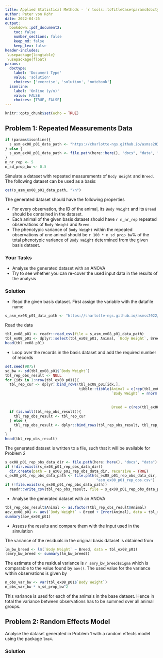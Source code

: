 ```yaml
---
title: Applied Statistical Methods - `r tools::toTitleCase(params$doctype)` 8
author: Peter von Rohr
date: 2022-04-25
output:
  bookdown::pdf_document2:
    toc: false
    number_sections: false
    keep_md: false
    keep_tex: false
header-includes:
 \usepackage{longtable}
 \usepackage{float}
params:
  doctype:
    label: 'Document Type'
    value: 'solution'
    choices: ['exercise', 'solution', 'notebook']
  isonline:
    label: 'Online (y/n)'
    value: FALSE
    choices: [TRUE, FALSE]
---
```



```r
knitr::opts_chunk$set(echo = TRUE)
```


## Problem 1: Repeated Measurements Data
```r
if (params$isonline){
  s_asm_ex08_p01_data_path <- "https://charlotte-ngs.github.io/asmss2022/data/asm_bw_flem.csv"
} else {
  s_asm_ex08_p01_data_path <- file.path(here::here(), "docs", "data", "asm_bw_flem.csv")
}
n_nr_rep <- 5
n_sd_prop_bw <- 0.5
```

Simulate a dataset with repeated measurements of `Body Weight` and `Breed`. The following dataset can be used as a basis: 

```r
cat(s_asm_ex08_p01_data_path, "\n")
```

The generated dataset should have the following properties

* For every observation, the ID of the animal, its `Body Weight` and its `Breed` should be contained in the dataset.
* Each animal of the given basis dataset should have `r n_nr_rep` repeated observations of `Body Weight` and `Breed`.
* The phenotypic variance of `Body Weight` within the repeated observations of one animal should be `r 100 * n_sd_prop_bw`% of the total phenotypic variance of `Body Weight` determined from the given basis dataset.


### Your Tasks

* Analyse the generated dataset with an ANOVA
* Try to see whether you can re-cover the used input data in the results of the analysis


<!-- your-solution-start
### Your Solution

* Read the given basis dataset
* Loop over the records in the basis dataset and add the required number of records
* Analyse the generated dataset with an ANOVA
* Assess the results and compare them with the input used in the simulation

---  your-solution-end -->


<!-- master-solution-start -->

### Solution

* Read the given basis dataset. First assign the variable with the datafile name

```r
s_asm_ex08_p01_data_path <- "https://charlotte-ngs.github.io/asmss2022/data/asm_bw_flem.csv"
```

Read the data

```r
tbl_ex08_p01 <- readr::read_csv(file = s_asm_ex08_p01_data_path)
tbl_ex08_p01 <- dplyr::select(tbl_ex08_p01, Animal, `Body Weight`, Breed)
head(tbl_ex08_p01)
```


* Loop over the records in the basis dataset and add the required number of records

```r
set.seed(9875)
sd_bw <- sd(tbl_ex08_p01$`Body Weight`)
tbl_rep_obs_result <- NULL
for (idx in 1:nrow(tbl_ex08_p01)){
  tbl_rep_cur <- dplyr::bind_rows(tbl_ex08_p01[idx,],
                                  tibble::tibble(Animal = c(rep(tbl_ex08_p01$Animal[idx], n_nr_rep - 1)),
                                                 `Body Weight` = rnorm((n_nr_rep-1), 
                                                                       mean = tbl_ex08_p01$`Body Weight`[idx], 
                                                                       sd = n_sd_prop_bw * sd_bw),
                                                 Breed = c(rep(tbl_ex08_p01$Breed[idx], n_nr_rep-1))))
  if (is.null(tbl_rep_obs_result)){
    tbl_rep_obs_result <- tbl_rep_cur
  } else {
    tbl_rep_obs_result <- dplyr::bind_rows(tbl_rep_obs_result, tbl_rep_cur)
  }
}
head(tbl_rep_obs_result)
```

The generated dataset is written to a file, such that it will be available for Problem 2

```r
s_ex08_p01_rep_obs_data_dir <- file.path(here::here(), "docs", "data")
if (!dir.exists(s_ex08_p01_rep_obs_data_dir)) 
  dir.create(path = s_ex08_p01_rep_obs_data_dir, recursive = TRUE)
s_ex08_p01_rep_obs_data_path <- file.path(s_ex08_p01_rep_obs_data_dir, 
                                          "asm_ex08_p01_rep_obs.csv")
if (!file.exists(s_ex08_p01_rep_obs_data_path)) 
  readr::write_csv(tbl_rep_obs_result, file = s_ex08_p01_rep_obs_data_path)
```


* Analyse the generated dataset with an ANOVA

```r
tbl_rep_obs_result$Animal <- as.factor(tbl_rep_obs_result$Animal)
aov_ex08_p01 <- aov(`Body Weight` ~ Breed + Error(Animal), data = tbl_rep_obs_result)
summary(aov_ex08_p01)
```

* Assess the results and compare them with the input used in the simulation

The variance of the residuals in the original basis dataset is obtained from 

```r
lm_bw_breed <- lm(`Body Weight` ~ Breed, data = tbl_ex08_p01)
(smry_bw_breed <- summary(lm_bw_breed))
```

The estimate of the residual variance is `r smry_bw_breed$sigma` which is comparable to the value found by `aov()`. The used value for the variance within observations is given by 

```r
n_obs_var_bw <- var(tbl_ex08_p01$`Body Weight`)
n_obs_var_bw * n_sd_prop_bw^2
```

This variance is used for each of the animals in the base dataset. Hence in total the variance between observations has to be summed over all animal groups.

<!-- master-solution-end -->


## Problem 2: Random Effects Model
Analyse the dataset generated in Problem 1 with a random effects model using the package `lme4`.


<!-- your-solution-start
### Your Solution

* Read generated dataset from Problem 1
* Analyse the data using `lme4::lmer()`

---  your-solution-end -->


<!-- master-solution-start -->

### Solution

<!-- master-solution-end -->


